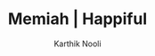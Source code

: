 ---
title: "Memiah | Happiful"
role: "Junior React Native Developer"
description: "Supported the development of a mobile app for a mental health magazine. Built in React Native with Expo and used Redux for state management."
from: 2018-06-01
to: 2018-08-31
hasDetails: false
author: "Karthik Nooli"
tags:
  - career
draft: false
---